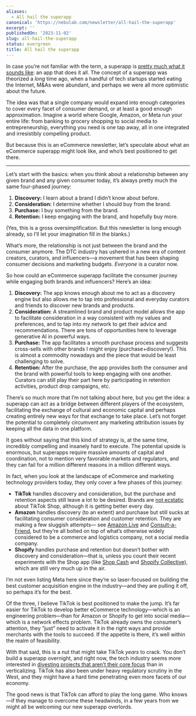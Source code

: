 ```yaml
---
aliases:
  - All hail the superapp
canonical: 'https://nebulab.com/newsletter/all-hail-the-superapp'
excerpt: ''
publishedOn: '2023-11-02'
slug: all-hail-the-superapp
status: evergreen
title: All hail the superapp
---
```

In case you’re not familiar with the term, a superapp is [pretty much what it sounds like](https://www.linkedin.com/pulse/behold-super-app-laurence-dunne/): an app that does it all. The concept of a superapp was theorized a _long_ time ago, when a handful of tech startups started eating the Internet, M&As were abundant, and perhaps we were all more optimistic about the future.

The idea was that a single company would expand into enough categories to cover every facet of consumer demand, or at least a good enough approximation. Imagine a world where Google, Amazon, or Meta run your entire life: from banking to grocery shopping to social media to entrepreneurship, everything you need is one tap away, all in one integrated and irresistibly compelling product.

But because this is an eCommerce newsletter, let’s speculate about what an eCommerce superapp might look like, and who’s best positioned to get there.

---

Let’s start with the basics: when you think about a relationship between any given brand and any given consumer today, it’s always pretty much the same four-phased journey:

1. **Discovery:** I learn about a brand I didn’t know about before.
2. **Consideration:** I determine whether I should buy from the brand.
3. **Purchase:** I buy something from the brand.
4. **Retention:** I keep engaging with the brand, and hopefully buy more.

(Yes, this is a gross oversimplification. But this newsletter is long enough already, so I’ll let your imagination fill in the blanks.)

What’s more, the relationship is not just between the brand and the consumer anymore. The DTC industry has ushered in a new era of content creators, curators, and influencers—a movement that has been shaping consumer decisions and marketing budgets. _Everyone_ is a curator now.

So how could an eCommerce superapp facilitate the consumer journey while engaging both brands and influencers? Here’s an idea:

1. **Discovery:** The app knows enough about me to act as a discovery engine but also allows me to tap into professional and everyday curators and friends to discover new brands and products.
2. **Consideration:** A streamlined brand and product model allows the app to facilitate consideration in a way consistent with my values and preferences, and to tap into my network to get their advice and recommendations. There are tons of opportunities here to leverage generative AI in powerful ways.
3. **Purchase:** The app facilitates a smooth purchase process and suggests cross-sells with other brands I might enjoy (purchase+discovery!). This is almost a commodity nowadays and the piece that would be least challenging to solve.
4. **Retention:** After the purchase, the app provides both the consumer and the brand with powerful tools to keep engaging with one another. Curators can still play their part here by participating in retention activities, product drop campaigns, etc.

There’s so much more that I’m not talking about here, but you get the idea: a superapp can act as a bridge between different players of the ecosystem, facilitating the exchange of cultural and economic capital and perhaps creating entirely new ways for that exchange to take place. Let’s not forget the potential to completely circumvent any marketing attribution issues by keeping all the data in one platform.

It goes without saying that this kind of strategy is, at the same time, incredibly compelling and insanely hard to execute. The potential upside is enormous, but superapps require massive amounts of capital and coordination, not to mention very favorable markets and regulators, and they can fail for a million different reasons in a million different ways.

In fact, when you look at the landscape of eCommerce and marketing technology providers today, they only cover a few phases of this journey:

- **TikTok** handles discovery and consideration, but the purchase and retention aspects still leave a lot to be desired. Brands are [not ecstatic](https://www.modernretail.co/technology/we-got-thousands-of-new-followers-a-day-but-then-we-started-to-have-issues-brands-report-major-logistics-challenges-with-tiktok-shop/) about TikTok Shop, although it is getting better every day.
- **Amazon** handles discovery (to an extent) and purchase but still sucks at facilitating consumer consideration and customer retention. They are making a few sluggish attempts— see [Amazon Live](https://www.amazon.com/live/) and [Consult-a-Friend](https://www.notion.so/Thought-21-All-hail-the-superapp-b6d96520bdea4b71aad10d101b760930?pvs=21), but they’re all bolted on top of what’s otherwise widely considered to be a commerce and logistics company, not a social media company.
- **Shopify** handles purchase and retention but doesn’t bother with discovery and consideration—that is, unless you count their recent experiments with the Shop app (like [Shop Cash](https://techcrunch.com/2023/06/02/shopifys-shop-app-introduces-a-new-shop-cash-rewards-program/) and [Shopify Collective](https://www.businessinsider.com/drake-shopify-collab-virtual-mansion-stocked-with-merch-2023-8)), which are still very much up in the air.

I’m not even listing Meta here since they’re so laser-focused on building the best customer acquisition engine in the industry—and they are pulling it off, so perhaps it’s for the best.

Of the three, I believe TikTok is best positioned to make the jump. It’s far easier for TikTok to develop better eCommerce technology—which is an engineering problem—than for Amazon or Shopify to get into social media—which is a network effects problem. TikTok already owns the consumer’s attention, they “just” need to activate it in the right ways and provide merchants with the tools to succeed. If the appetite is there, it’s well within the realm of feasibility.

With that said, this is a nut that might take TikTok _years_ to crack. You don’t build a superapp overnight, and right now, the tech industry seems more interested in [divesting projects that aren’t their core focus](https://chainstoreage.com/ups-acquires-online-return-provider-happy-returns-paypal) than in verticalizing. TikTok has also been under heavy regulatory scrutiny in the West, and they might have a hard time penetrating even more facets of our economy.

The good news is that TikTok can afford to play the long game. Who knows—if they manage to overcome these headwinds, in a few years from we might all be welcoming our new superapp overlords.

